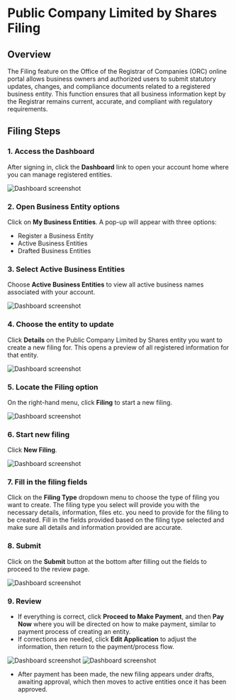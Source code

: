 # Public Company Limited by Shares Filing

## Overview
The Filing feature on the Office of the Registrar of Companies (ORC) online portal allows business owners and authorized users to submit statutory updates, changes, and compliance documents related to a registered business entity. This function ensures that all business information kept by the Registrar remains current, accurate, and compliant with regulatory requirements.

## Filing Steps 
 
### 1. Access the Dashboard

After signing in, click the **Dashboard** link to open your account home where you can manage registered entities.

![Dashboard screenshot](/change1.png)

### 2. Open Business Entity options

Click on **My Business Entities**. A pop-up will appear with three options:

- Register a Business Entity
- Active Business Entities
- Drafted Business Entities

### 3. Select Active Business Entities

Choose **Active Business Entities** to view all active business names associated with your account.

![Dashboard screenshot](/change2.png)

### 4. Choose the entity to update

Click **Details** on the Public Company Limited by Shares entity you want to create a new filing for. This opens a preview of all registered information for that entity.

![Dashboard screenshot](/plcfiling1.png) 

### 5. Locate the **Filing** option

On the right-hand menu, click **Filing** to start a new filing.

![Dashboard screenshot](/plcfiling2.png)

### 6. Start new filing

Click **New Filing**. 

![Dashboard screenshot](/plcfiling3.png)

### 7. Fill in the filing fields

Click on the **Filing Type** dropdown menu to choose the type of filing you want to create.
The filing type you select will provide you with the necessary details, information, files etc. you need to provide for the filing to be created.
Fill in the fields provided based on the filing type selected and make sure all details and information provided are accurate.

### 8. Submit

Click on the **Submit** button at the bottom after filling out the fields to proceed to the review page.

![Dashboard screenshot](/plcfiling4.png)

### 9. Review

- If everything is correct, click **Proceed to Make Payment**, and then **Pay Now** where you will be directed on how to make payment, similar to payment process of creating an entity.
- If corrections are needed, click **Edit Application** to adjust the information, then return to the payment/process flow.

![Dashboard screenshot](/plcfiling5.png)
![Dashboard screenshot](/plcfiling6.png)

- After payment has been made, the new filing appears under drafts, awaiting approval, which then moves to active entities once it has been approved.
